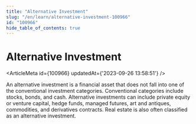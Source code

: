 ```yaml
---
title: "Alternative Investment"
slug: "/en/learn/alternative-investment-100966"
id: "100966"
hide_table_of_contents: true
---
```



# Alternative Investment

<ArticleMeta id={100966} updatedAt={'2023-09-26 13:58:51'} />
<div className='border-solid border-b border-t-0 my-4 border-[var(--ifm-color-gray-300)]' />

An alternative investment is a financial asset that does not fall into one of the conventional investment categories. Conventional categories include stocks, bonds, and cash. Alternative investments can include private equity or venture capital, hedge funds, managed futures, art and antiques, commodities, and derivatives contracts. Real estate is also often classified as an alternative investment.
